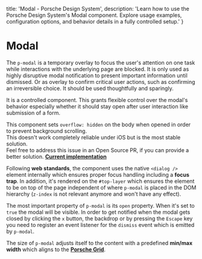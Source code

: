 
  title: 'Modal - Porsche Design System',
  description: 'Learn how to use the Porsche Design System\'s Modal component. Explore usage examples, configuration options, and behavior details in a fully controlled setup.'
}

# Modal <ComponentStatus tagName="p-modal"></ComponentStatus>

The `p-modal` is a temporary overlay to focus the user's attention on one task while interactions with the underlying
page are blocked. It is only used as highly disruptive modal notification to present important information until
dismissed. Or as overlay to confirm critical user actions, such as confirming an irreversible choice. It should be used
thoughtfully and sparingly.

It is a controlled component. This grants flexible control over the modal's behavior especially whether it should stay
open after user interaction like submission of a form.

<Notification heading="Scroll-lock" heading-tag="h2" state="warning">
  This component sets <code>overflow: hidden</code> on the body when opened in order to prevent background scrolling.<br />
  This doesn't work completely reliable under iOS but is the most stable solution.<br />
  Feel free to address this issue in an Open Source PR, if you can provide a better solution. <b><a href="https://github.com/porsche-design-system/porsche-design-system/blob/main/packages/components/src/utils/setScrollLock.ts">Current implementation</a></b>
</Notification>

Following **web standards**, the component uses the native `<dialog />` element internally which ensures proper focus
handling including a **focus trap**. In addition, it's rendered on the `#top-layer` which ensures the element to be on
top of the page independent of where `p-modal` is placed in the DOM hierarchy (`z-index` is not relevant anymore and
won't have any effect).

The most important property of `p-modal` is its `open` property. When it's set to `true` the modal will be visible. In
order to get notified when the modal gets closed by clicking the `x` button, the backdrop or by pressing the `Escape`
key you need to register an event listener for the `dismiss` event which is emitted by `p-modal`.

The size of `p-modal` adjusts itself to the content with a predefined **min/max width** which aligns to the
**[Porsche Grid](/styles/grid/)**.

<Configurator tagName="p-modal" story={modalStory} slotStories={modalSlotStories} />